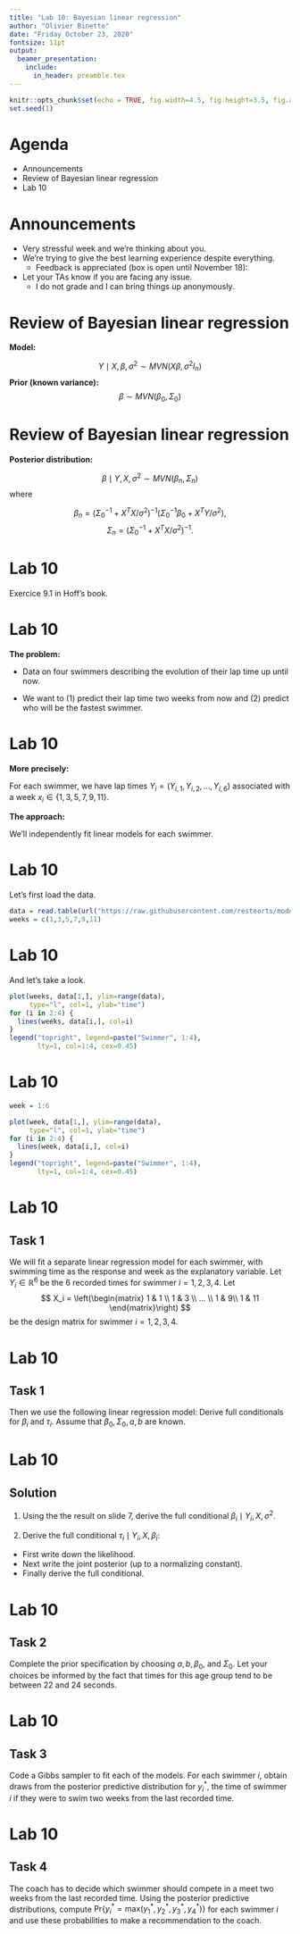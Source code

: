 ```yaml
---
title: "Lab 10: Bayesian linear regression"
author: "Olivier Binette"
date: "Friday October 23, 2020"
fontsize: 11pt
output: 
  beamer_presentation:
    include:
      in_header: preamble.tex
---
```


```r
knitr::opts_chunk$set(echo = TRUE, fig.width=4.5, fig.height=3.5, fig.align="center")
set.seed(1)
```

# Agenda

- Announcements
- Review of Bayesian linear regression
- Lab 10 

#
\section{Announcements}

# Announcements

- Very stressful week and we're thinking about you.
- We're trying to give the best learning experience despite everything.
  - Feedback is appreciated (box is open until November 18): \url{https://app.suggestionox.com/r/OlivierSuggestionBox}
- Let your TAs know if you are facing any issue.
  - I do not grade and I can bring things up anonymously.


#
\section{Review of Bayesian linear regression}

# Review of Bayesian linear regression

**Model:**

$$
  Y \mid X, \beta, \sigma^2 \sim MVN(X \beta, \sigma^2 I_n)
$$
**Prior (known variance):**
$$
  \beta \sim MVN(\beta_0, \Sigma_0)
$$

# Review of Bayesian linear regression

**Posterior distribution:**

$$
  \beta \mid Y, X, \sigma^2 \sim MVN(\beta_n, \Sigma_n)
$$
where

$$
  \beta_n = \left(\Sigma_0^{-1} + X^T X / \sigma^{2} \right)^{-1}\left( \Sigma_{0}^{-1} \beta_0 + X^T Y /\sigma^2 \right),
$$
$$
  \Sigma_n = \left(\Sigma_0^{-1} + X^T X/\sigma^2\right)^{-1}.
$$

#
\section{Lab 10 (linear regression)}


# Lab 10

Exercice 9.1 in Hoff's book.

\begin{center}
  \url{https://github.com/resteorts/modern-bayes/blob/master/labs/10-linear-regression/11-linear-regression_v2.pdf}
\end{center}

# Lab 10

**The problem:** 

- Data on four swimmers describing the evolution of their lap time up until now.

- We want to (1) predict their lap time two weeks from now and (2) predict who will be the fastest swimmer.

# Lab 10

**More precisely:** 

For each swimmer, we have lap times $Y_i = (Y_{i,1}, Y_{i,2}, \dots, Y_{i,6})$ associated with a week $x_i\in \{1,3,5,7,9,11\}$.

**The approach:**

We'll independently fit linear models for each swimmer.


# Lab 10

Let's first load the data.

\small
```r
data = read.table(url("https://raw.githubusercontent.com/resteorts/modern-bayes/master/labs/10-linear-regression/data/swim.dat"), header=FALSE)
weeks = c(1,3,5,7,9,11)
```
\normalfont


# Lab 10

And let's take a look.

\small
```r
plot(weeks, data[1,], ylim=range(data),
     type="l", col=1, ylab="time")
for (i in 2:4) {
  lines(weeks, data[i,], col=i)
}
legend("topright", legend=paste("Swimmer", 1:4),
       lty=1, col=1:4, cex=0.45)
```
\normalfont

# Lab 10

\small
```r
week = 1:6

plot(week, data[1,], ylim=range(data),
     type="l", col=1, ylab="time")
for (i in 2:4) {
  lines(week, data[i,], col=i)
}
legend("topright", legend=paste("Swimmer", 1:4),
       lty=1, col=1:4, cex=0.45)
```
\normalfont

# Lab 10

## Task 1

We will fit a separate linear regression model for each swimmer, with swimming time as the response and week as the explanatory variable. Let $Y_{i}\in \mathbb{R}^{6}$ be the 6 recorded times for swimmer $i=1,2,3,4.$ Let
$$
X_i =
\left(\begin{matrix}
    1 & 1  \\
    1 & 3 \\ 
    ... \\
    1 & 9\\
    1 & 11
\end{matrix}\right)
$$
be the design matrix for swimmer $i=1,2,3,4.$ 

# Lab 10

## Task 1

Then we use the following linear regression model: 
\begin{align*}
    Y_i \mid \beta_i, \tau_i &\sim \mathcal{N}_6\left(X\beta_i, \tau_i^{-1}\mathcal{I}_6\right) \\
    \beta_i &\sim \mathcal{N}_2\left(\beta_0, \Sigma_0\right) \\
    \tau_i &\sim \text{Gamma}(a,b).
\end{align*}
Derive full conditionals for $\beta_i$ and $\tau_i.$ Assume that $\beta_0, \Sigma_0, a, b$ are known. 

# Lab 10

## Solution

1. Using the the result on slide 7, derive the full conditional $\beta_i \mid Y_i, X, \sigma^2$.

2. Derive the full conditional $\tau_i \mid Y_i, X, \beta_i$:
  - First write down the likelihood.
  - Next write the joint posterior (up to a normalizing constant).
  - Finally derive the full conditional.

# Lab 10

## Task 2

Complete the prior specification by choosing $a,b,\beta_0,$ and $\Sigma_0.$ Let your choices be informed by the fact that times for this age group tend to be between 22 and 24 seconds. 

# Lab 10

## Task 3

Code a Gibbs sampler to fit each of the models. For each swimmer $i,$ obtain draws from the posterior predictive distribution for $y_i^{*},$ the time of swimmer $i$ if they were to swim two weeks from the last recorded time.

# Lab 10

## Task 4

The coach has to decide which swimmer should compete in a meet two weeks from the last recorded time. Using the posterior predictive distributions, compute $\text{Pr}\left\{y_i^{*}=\text{max}\left(y_1^{*},y_2^{*},y_3^{*},y_4^{*}\right)\right\}$ for each swimmer $i$ and use these probabilities to make a recommendation to the coach. 







